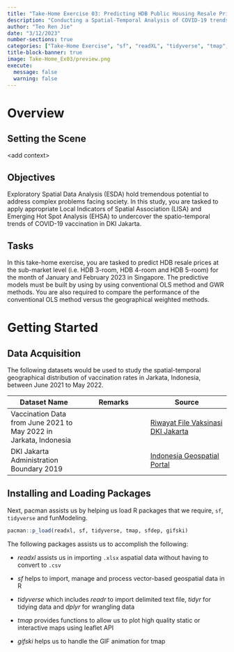 ```yaml
---
title: "Take-Home Exercise 03: Predicting HDB Public Housing Resale Prices Using Geographically Weighted Methods"
description: "Conducting a Spatial-Temporal Analysis of COVID-19 trends at Sub-district level in Jarkata, Indonesia between June 2021 to May 2022"
author: "Teo Ren Jie"
date: "3/12/2023"
number-sections: true
categories: ["Take-Home Exercise", "sf", "readXL", "tidyverse", "tmap", "sfdep", "gifski"]
title-block-banner: true
image: Take-Home_Ex03/preview.png
execute:
  message: false
  warning: false
---
```


# Overview

## Setting the Scene

\<add context\>

## Objectives

Exploratory Spatial Data Analysis (ESDA) hold tremendous potential to address complex problems facing society. In this study, you are tasked to apply appropriate Local Indicators of Spatial Association (LISA) and Emerging Hot Spot Analysis (EHSA) to undercover the spatio-temporal trends of COVID-19 vaccination in DKI Jakarta.

## Tasks

In this take-home exercise, you are tasked to predict HDB resale prices at the sub-market level (i.e. HDB 3-room, HDB 4-room and HDB 5-room) for the month of January and February 2023 in Singapore. The predictive models must be built by using by using conventional OLS method and GWR methods. You are also required to compare the performance of the conventional OLS method versus the geographical weighted methods.

# Getting Started

## Data Acquisition

The following datasets would be used to study the spatial-temporal geographical distribution of vaccination rates in Jarkata, Indonesia, between June 2021 to May 2022.

| Dataset Name                                                      | Remarks | Source                                                                                                                           |
|-------------------------|-----------------------|---------------------------|
| Vaccination Data from June 2021 to May 2022 in Jarkata, Indonesia |         | [Riwayat File Vaksinasi DKI Jakarta](https://riwayat-file-vaksinasi-dki-jakarta-jakartagis.hub.arcgis.com/)                      |
| DKI Jakarta Administration Boundary 2019                          |         | [[Indonesia Geospatial Portal]{.underline}](https://www.indonesia-geospasial.com/2020/04/download-shapefile-shp-batas-desa.html) |

## Installing and Loading Packages

Next, pacman assists us by helping us load R packages that we require, `sf`, `tidyverse` and funModeling.

```r
pacman::p_load(readxl, sf, tidyverse, tmap, sfdep, gifski)
```

The following packages assists us to accomplish the following:

-   *readxl* assists us in importing `.xlsx` aspatial data without having to convert to `.csv`

-   *sf* helps to import, manage and process vector-based geospatial data in R

-   *tidyverse* which includes *readr* to import delimited text file, *tidyr* for tidying data and *dplyr* for wrangling data

-   *tmap* provides functions to allow us to plot high quality static or interactive maps using leaflet API

-   *gifski* helps us to handle the GIF animation for tmap

## 

